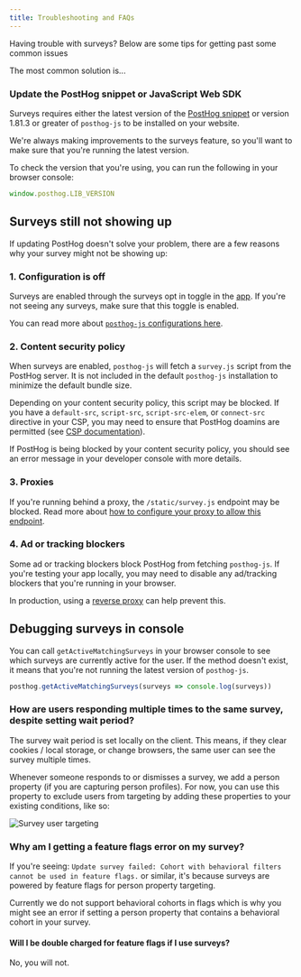 ```yaml
---
title: Troubleshooting and FAQs
---
```


Having trouble with surveys? Below are some tips for getting past some common issues

The most common solution is...

### Update the PostHog snippet or JavaScript Web SDK

Surveys requires either the latest version of the [PostHog snippet](/docs/libraries/js#option-1-add-the-javascript-snippet-to-your-html) or version 1.81.3 or greater of `posthog-js` to be installed on your website.

We're always making improvements to the surveys feature, so you'll want to make sure that you're running the latest version.

To check the version that you're using, you can run the following in your browser console:

```js
window.posthog.LIB_VERSION
```

## Surveys still not showing up

If updating PostHog doesn't solve your problem, there are a few reasons why your survey might not be showing up:

### 1. Configuration is off

Surveys are enabled through the surveys opt in toggle in the [app](https://app.posthog.com/surveys). If you're not seeing any surveys, make sure that this toggle is enabled.

You can read more about [`posthog-js` configurations here](/docs/integrate/client/js#config).

### 2. Content security policy

When surveys are enabled, `posthog-js` will fetch a `survey.js` script from the PostHog server. It is not included in the default `posthog-js` installation to minimize the default bundle size.

Depending on your content security policy, this script may be blocked. If you have a `default-src`, `script-src`, `script-src-elem`, or `connect-src` directive in your CSP, you may need to ensure that PostHog doamins are permitted (see [CSP documentation](/docs/advanced/content-security-policy)).

If PostHog is being blocked by your content security policy, you should see an error message in your developer console with more details.


### 3. Proxies

If you're running behind a proxy, the `/static/survey.js` endpoint may be blocked. Read more about [how to configure your proxy to allow this endpoint](/docs/self-host/configure/running-behind-proxy#public-endpoints).

### 4. Ad or tracking blockers

Some ad or tracking blockers block PostHog from fetching `posthog-js`. If you're testing your app locally, you may need to disable any ad/tracking blockers that you're running in your browser.

In production, using a [reverse proxy](/docs/advanced/proxy) can help prevent this.

## Debugging surveys in console

You can call `getActiveMatchingSurveys` in your browser console to see which surveys are currently active for the user. If the method doesn't exist, it means that you're not running the latest version of `posthog-js`.  

```js
posthog.getActiveMatchingSurveys(surveys => console.log(surveys))
```

### How are users responding multiple times to the same survey, despite setting wait period?

The survey wait period is set locally on the client. This means, if they clear cookies / local storage, or change browsers, the same user can see the survey multiple times.

Whenever someone responds to or dismisses a survey, we add a person property (if you are capturing person profiles). For now, you can use this property to exclude users from targeting by adding these properties to your existing conditions, like so:

![Survey user targeting](https://res.cloudinary.com/dmukukwp6/image/upload/v1710055416/posthog.com/contents/images/docs/surveys/user-targeting.png)


### Why am I getting a feature flags error on my survey?

If you're seeing: `Update survey failed: Cohort with behavioral filters cannot be used in feature flags.` or similar, it's because surveys are powered by feature flags for person property targeting.

Currently we do not support behavioral cohorts in flags which is why you might see an error if setting a person property that contains a behavioral cohort in your survey.

#### Will I be double charged for feature flags if I use surveys?

No, you will not.
